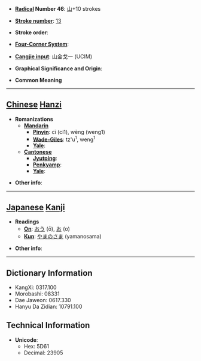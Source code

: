 * '''[[Wiktionary:Chinese radical index| Radical]] Number 46''': [[Wiktionary:Chinese radical index 山|山]]+10 strokes

* '''[[Wiktionary:Chinese total strokes index|Stroke number]]''': [[Wiktionary:Chinese total strokes index 13|13]]

* '''Stroke order''': 

* '''[[Wiktionary:Chinese four corner index|Four-Corner System]]''': 

* '''[[Wiktionary:Chinese Cangjie index|Cangjie input]]''': 山金戈一 (UCIM)

* '''Graphical Significance and Origin''': 

* '''Common Meaning'''
{{substub}}
----

== [[Chinese]] [[Hanzi]] ==

* '''Romanizations'''
** '''[[Mandarin]]'''
*** '''[[Pinyin]]''': cī (ci1), wēng (weng1)
*** '''[[Wade-Giles]]''': tz'u<sup>1</sup>, weng<sup>1</sup>
*** '''[[Yale]]''': 
** '''[[Cantonese]]'''
*** '''[[Jyutping]]''':
*** '''[[Penkyamp]]''': 
*** '''[[Yale]]''': 

* '''Other info''': 

----

== [[Japanese]] [[Kanji]] ==

* '''Readings'''
** '''[[On]]''': [[おう]] (ō), [[お]] (o)
** '''[[Kun]]''': [[やまのさま]] (yamanosama)

* '''Other info''':  

----

== Dictionary Information ==

* KangXi: 0317.100
* Morobashi: 08331
* Dae Jaweon: 0617.330
* Hanyu Da Zidian: 10791.100

== Technical Information ==

* '''Unicode''':
** Hex: 5D61
** Decimal: 23905